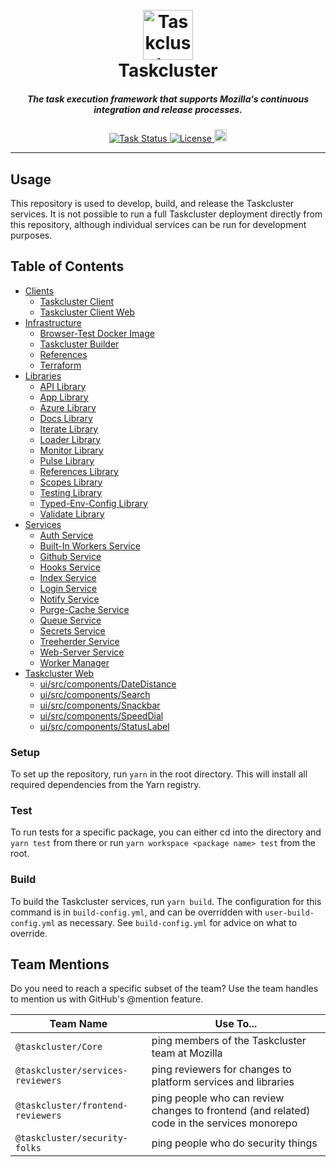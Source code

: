 <h1 align="center">
  <br>
  <img src="https://media.taskcluster.net/logo/logo.png" alt="Taskcluster" width="80">
  <br>
  Taskcluster
  <br>
</h1>

<h5 align="center">The task execution framework that supports Mozilla's continuous integration and release processes.</h5>

<p align="center">
  <a href="https://github.taskcluster.net/v1/repository/taskcluster/taskcluster/master/latest">
    <img src="https://github.taskcluster.net/v1/repository/taskcluster/taskcluster/master/badge.svg" alt="Task Status">
  </a>
  <a href="http://mozilla.org/MPL/2.0">
    <img src="https://img.shields.io/badge/license-MPL%202.0-orange.svg" alt="License">
  </a>
  <a href="https://www.irccloud.com/invite?channel=%23taskcluster&amp;hostname=irc.mozilla.org&amp;port=6697&amp;ssl=1" target="_blank">
    <img src="https://img.shields.io/badge/IRC-%23taskcluster-1e72ff.svg?style=flat"  height="20">
  </a>
</p>

<hr/>

## Usage

This repository is used to develop, build, and release the Taskcluster services.
It is not possible to run a full Taskcluster deployment directly from this repository, although individual services can be run for development purposes.

## Table of Contents

<!-- TOC BEGIN -->
* [Clients](clients#readme)
    * [Taskcluster Client](clients/client#readme)
    * [Taskcluster Client Web](clients/client-web#readme)
* [Infrastructure](infrastructure#readme)
    * [Browser-Test Docker Image](infrastructure/browser-test#readme)
    * [Taskcluster Builder](infrastructure/builder#readme)
    * [References](infrastructure/references#readme)
    * [Terraform](infrastructure/terraform#readme)
* [Libraries](libraries#readme)
    * [API Library](libraries/api#readme)
    * [App Library](libraries/app#readme)
    * [Azure Library](libraries/azure#readme)
    * [Docs Library](libraries/docs#readme)
    * [Iterate Library](libraries/iterate#readme)
    * [Loader Library](libraries/loader#readme)
    * [Monitor Library](libraries/monitor#readme)
    * [Pulse Library](libraries/pulse#readme)
    * [References Library](libraries/references#readme)
    * [Scopes Library](libraries/scopes#readme)
    * [Testing Library](libraries/testing#readme)
    * [Typed-Env-Config Library](libraries/typed-env-config#readme)
    * [Validate Library](libraries/validate#readme)
* [Services](services#readme)
    * [Auth Service](services/auth#readme)
    * [Built-In Workers Service](services/built-in-workers#readme)
    * [Github Service](services/github#readme)
    * [Hooks Service](services/hooks#readme)
    * [Index Service](services/index#readme)
    * [Login Service](services/login#readme)
    * [Notify Service](services/notify#readme)
    * [Purge-Cache Service](services/purge-cache#readme)
    * [Queue Service](services/queue#readme)
    * [Secrets Service](services/secrets#readme)
    * [Treeherder Service](services/treeherder#readme)
    * [Web-Server Service](services/web-server#readme)
    * [Worker Manager](services/worker-manager#readme)
* [Taskcluster Web](ui#readme)
    * [ui/src/components/DateDistance](ui/src/components/DateDistance#readme)
    * [ui/src/components/Search](ui/src/components/Search#readme)
    * [ui/src/components/Snackbar](ui/src/components/Snackbar#readme)
    * [ui/src/components/SpeedDial](ui/src/components/SpeedDial#readme)
    * [ui/src/components/StatusLabel](ui/src/components/StatusLabel#readme)
<!-- TOC END -->

### Setup

To set up the repository, run `yarn` in the root directory.
This will install all required dependencies from the Yarn registry.

### Test

To run tests for a specific package, you can either cd into the directory and `yarn test` from there or run `yarn workspace <package name> test` from the root.

### Build

To build the Taskcluster services, run `yarn build`.
The configuration for this command is in `build-config.yml`, and can be overridden with `user-build-config.yml` as necessary.
See `build-config.yml` for advice on what to override.

## Team Mentions

Do you need to reach a specific subset of the team? Use the team handles to mention us with GitHub's @mention feature.

| Team Name | Use To... |
| --------- | --------- |
| `@taskcluster/Core` | ping members of the Taskcluster team at Mozilla |
| `@taskcluster/services-reviewers` | ping reviewers for changes to platform services and libraries  |
| `@taskcluster/frontend-reviewers` | ping people who can review changes to frontend (and related) code in the services monorepo |
| `@taskcluster/security-folks` | ping people who do security things |
